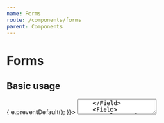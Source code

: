 ```yaml
---
name: Forms
route: /components/forms
parent: Components
---
```



# Forms

## Basic usage

<Playground>
  <form onSubmit={(e) => { e.preventDefault(); }}>
    <Field label="Name">
      <TextInput placeholder="Text input" />
    </Field>
    <Field label="Username" help="helper text">
      <TextInput value="visits" />
    </Field>
    <Field label="Email" error="invalid email">
      <TextInput type="email" value="wrong@email" />
    </Field>
    <Field label="Message">
      <Textarea placeholder="Textarea Text here" />
    </Field>
    <Field>
      <Select value={2} options={[ { id: 1, name: 'options1' }, { id: 2, name: 'options2' } ]} />
    </Field>
    <Field>
      <Checkbox checked>
        I agree to the <a href="#">terms and conditions</a>
      </Checkbox>
    </Field>
    <Field>
      <Radio name="agree" value="yes">Yes</Radio>
      <Radio name="agree" value="no">No</Radio>
    </Field>
    <Button>Submit</Button>
    <Button>Clear</Button>
  </form>
</Playground>
